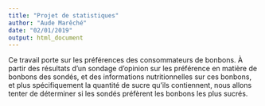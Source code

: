 ```yaml
---
title: "Projet de statistiques"
author: "Aude Marêché"
date: "02/01/2019"
output: html_document
---
```


Ce travail porte sur les préférences des consommateurs de bonbons. À partir des résultats d’un sondage d’opinion sur les préférence en matière de bonbons des sondés, et des informations nutritionnelles sur ces bonbons, et plus spécifiquement la quantité de sucre qu'ils contiennent, nous allons tenter de déterminer si les sondés préfèrent les bonbons les plus sucrés.

